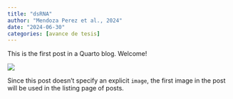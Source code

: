 ```yaml
---
title: "dsRNA"
author: "Mendoza Perez et al., 2024"
date: "2024-06-30"
categories: [avance de tesis]
---
```


This is the first post in a Quarto blog. Welcome!

![](thumbnail.jpg)

Since this post doesn't specify an explicit `image`, the first image in the post will be used in the listing page of posts.

